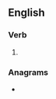 ==English==

===Verb===
{{head|en|verb form}}

# {{en-past of|parody}}

===Anagrams===
* {{anagrams|en|dioperad}}